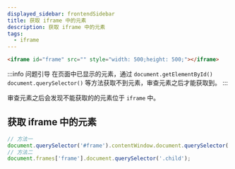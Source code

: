 ```yaml
---
displayed_sidebar: frontendSidebar
title: 获取 iframe 中的元素
description: 获取 iframe 中的元素
tags:
  - iframe
---
```


<Author count={400} publish="2023-6-29 10:25" />

```html
<iframe id="frame" src="" style="width: 500;height: 500;"></iframe>
```

:::info 问题引导
在页面中已显示的元素，通过 `document.getElementById()` `document.querySelector()` 等方法获取不到元素，审查元素之后才能获取到。
:::

审查元素之后会发现不能获取的的元素位于 `iframe` 中。

## 获取 iframe 中的元素

```js
// 方法一
document.querySelector('#frame').contentWindow.document.querySelector('.child');
// 方法二
document.frames['frame'].document.querySelector('.child');
```
